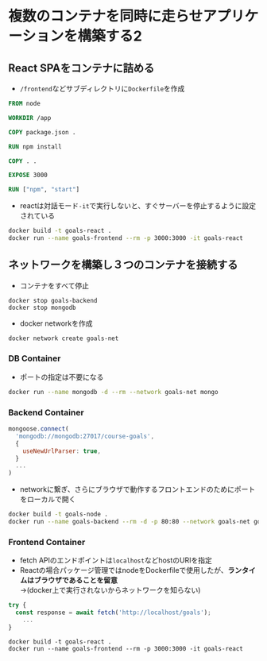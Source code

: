 # 複数のコンテナを同時に走らせアプリケーションを構築する2

## React SPAをコンテナに詰める
- `/frontend`などサブディレクトリに`Dockerfile`を作成
```dockerfile filename="dockerfile"
FROM node

WORKDIR /app

COPY package.json .

RUN npm install

COPY . .

EXPOSE 3000

RUN ["npm", "start"]
```
- reactは対話モード`-it`で実行しないと、すぐサーバーを停止するように設定されている
```sh
docker build -t goals-react .
docker run --name goals-frontend --rm -p 3000:3000 -it goals-react
```

## ネットワークを構築し３つのコンテナを接続する
- コンテナをすべて停止
```
docker stop goals-backend
docker stop mongodb
```
- docker networkを作成
```sh
docker network create goals-net
```
### DB Container
- ポートの指定は不要になる
```sh
docker run --name mongodb -d --rm --network goals-net mongo
```

### Backend Container
```js filename="app.js"
mongoose.connect(
  'mongodb://mongodb:27017/course-goals',
  {
    useNewUrlParser: true,
  }
  ...  
)
```
- networkに繋ぎ、さらにブラウザで動作するフロントエンドのためにポートをローカルで開く
```sh
docker build -t goals-node .
docker run --name goals-backend --rm -d -p 80:80 --network goals-net goals-node
```

### Frontend Container
- fetch APIのエンドポイントは`localhost`などhostのURIを指定
- Reactの場合パッケージ管理ではnodeをDockerfileで使用したが、**ランタイムはブラウザであることを留意**
<br/> →(docker上で実行されないからネットワークを知らない)
```js
try {
  const response = await fetch('http://localhost/goals');
	...
}
```
```shell
docker build -t goals-react .
docker run --name goals-frontend --rm -p 3000:3000 -it goals-react
```
